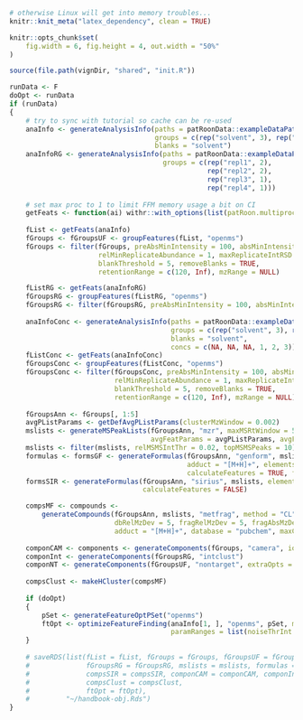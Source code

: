 ```r

# otherwise Linux will get into memory troubles...
knitr::knit_meta("latex_dependency", clean = TRUE)

knitr::opts_chunk$set(
    fig.width = 6, fig.height = 4, out.width = "50%"
)

source(file.path(vignDir, "shared", "init.R"))

runData <- F
doOpt <- runData
if (runData)
{
    # try to sync with tutorial so cache can be re-used
    anaInfo <- generateAnalysisInfo(paths = patRoonData::exampleDataPath(),
                                    groups = c(rep("solvent", 3), rep("standard", 3)),
                                    blanks = "solvent")
    anaInfoRG <- generateAnalysisInfo(paths = patRoonData::exampleDataPath(),
                                      groups = c(rep("repl1", 2),
                                                 rep("repl2", 2),
                                                 rep("repl3", 1),
                                                 rep("repl4", 1)))
    
    # set max proc to 1 to limit FFM memory usage a bit on CI
    getFeats <- function(ai) withr::with_options(list(patRoon.multiproc.max = 1), findFeatures(ai, "openms"))
    
    fList <- getFeats(anaInfo)
    fGroups <- fGroupsUF <- groupFeatures(fList, "openms")
    fGroups <- filter(fGroups, preAbsMinIntensity = 100, absMinIntensity = 10000,
                      relMinReplicateAbundance = 1, maxReplicateIntRSD = 0.75,
                      blankThreshold = 5, removeBlanks = TRUE,
                      retentionRange = c(120, Inf), mzRange = NULL)

    fListRG <- getFeats(anaInfoRG)
    fGroupsRG <- groupFeatures(fListRG, "openms")
    fGroupsRG <- filter(fGroupsRG, preAbsMinIntensity = 100, absMinIntensity = 10000)
    
    anaInfoConc <- generateAnalysisInfo(paths = patRoonData::exampleDataPath(),
                                        groups = c(rep("solvent", 3), rep("standard", 3)),
                                        blanks = "solvent",
                                        concs = c(NA, NA, NA, 1, 2, 3))
    fListConc <- getFeats(anaInfoConc)
    fGroupsConc <- groupFeatures(fListConc, "openms")
    fGroupsConc <- filter(fGroupsConc, preAbsMinIntensity = 100, absMinIntensity = 10000,
                          relMinReplicateAbundance = 1, maxReplicateIntRSD = 0.75,
                          blankThreshold = 5, removeBlanks = TRUE,
                          retentionRange = c(120, Inf), mzRange = NULL)
    
    fGroupsAnn <- fGroups[, 1:5]    
    avgPListParams <- getDefAvgPListParams(clusterMzWindow = 0.002)
    mslists <- generateMSPeakLists(fGroupsAnn, "mzr", maxMSRtWindow = 5, precursorMzWindow = 4,
                                   avgFeatParams = avgPListParams, avgFGroupParams = avgPListParams)
    mslists <- filter(mslists, relMSMSIntThr = 0.02, topMSMSPeaks = 10)
    formulas <- formsGF <- generateFormulas(fGroupsAnn, "genform", mslists, relMzDev = 5,
                                            adduct = "[M+H]+", elements = "CHNOPSCl",
                                            calculateFeatures = TRUE, featThresholdAnn = 0.75)
    formsSIR <- generateFormulas(fGroupsAnn, "sirius", mslists, elements = "CHNOPSCl",
                                 calculateFeatures = FALSE)

    compsMF <- compounds <-
        generateCompounds(fGroupsAnn, mslists, "metfrag", method = "CL",
                          dbRelMzDev = 5, fragRelMzDev = 5, fragAbsMzDev = 0.002,
                          adduct = "[M+H]+", database = "pubchem", maxCandidatesToStop = 5000)
    
    componCAM <- components <- generateComponents(fGroups, "camera", ionization = "positive")
    componInt <- generateComponents(fGroupsRG, "intclust")
    componNT <- generateComponents(fGroupsUF, "nontarget", extraOpts = list(minlength=3), ionization = "positive")
    
    compsClust <- makeHCluster(compsMF)
    
    if (doOpt)
    {
        pSet <- generateFeatureOptPSet("openms")
        ftOpt <- optimizeFeatureFinding(anaInfo[1, ], "openms", pSet, maxIterations = 2,
                                        paramRanges = list(noiseThrInt = c(500, Inf)))
    }
    
    # saveRDS(list(fList = fList, fGroups = fGroups, fGroupsUF = fGroupsUF, fListRG = fListRG,
    #              fGroupsRG = fGroupsRG, mslists = mslists, formulas = formulas, compsMF = compsMF,
    #              compsSIR = compsSIR, componCAM = componCAM, componInt = componInt, componNT = componNT,
    #              compsClust = compsClust,
    #              ftOpt = ftOpt),
    #         "~/handbook-obj.Rds")
}
```

```css
```
